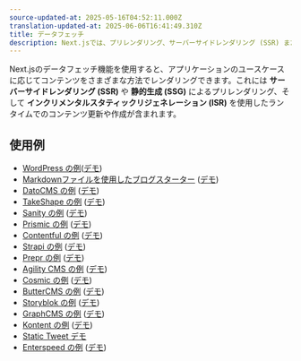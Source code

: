 ```yaml
---
source-updated-at: 2025-05-16T04:52:11.000Z
translation-updated-at: 2025-06-06T16:41:49.310Z
title: データフェッチ
description: Next.jsでは、プリレンダリング、サーバーサイドレンダリング (SSR) または静的サイト生成 (SSG)、そしてインクリメンタルスタティックリジェネレーション (ISR) といった複数の方法でデータを取得できます。Next.jsでアプリケーションデータを管理する方法を学びましょう。
---
```


Next.jsのデータフェッチ機能を使用すると、アプリケーションのユースケースに応じてコンテンツをさまざまな方法でレンダリングできます。これには **サーバーサイドレンダリング (SSR)** や **静的生成 (SSG)** によるプリレンダリング、そして **インクリメンタルスタティックリジェネレーション (ISR)** を使用したランタイムでのコンテンツ更新や作成が含まれます。

## 使用例

- [WordPress の例](https://github.com/vercel/next.js/tree/canary/examples/cms-wordpress)([デモ](https://next-blog-wordpress.vercel.app))
- [Markdownファイルを使用したブログスターター](https://github.com/vercel/next.js/tree/canary/examples/blog-starter) ([デモ](https://next-blog-starter.vercel.app/))
- [DatoCMS の例](https://github.com/vercel/next.js/tree/canary/examples/cms-datocms) ([デモ](https://next-blog-datocms.vercel.app/))
- [TakeShape の例](https://github.com/vercel/next.js/tree/canary/examples/cms-takeshape) ([デモ](https://next-blog-takeshape.vercel.app/))
- [Sanity の例](https://github.com/vercel/next.js/tree/canary/examples/cms-sanity) ([デモ](https://next-blog-sanity.vercel.app/))
- [Prismic の例](https://github.com/vercel/next.js/tree/canary/examples/cms-prismic) ([デモ](https://next-blog-prismic.vercel.app/))
- [Contentful の例](https://github.com/vercel/next.js/tree/canary/examples/cms-contentful) ([デモ](https://next-blog-contentful.vercel.app/))
- [Strapi の例](https://github.com/vercel/next.js/tree/canary/examples/cms-strapi) ([デモ](https://next-blog-strapi.vercel.app/))
- [Prepr の例](https://github.com/vercel/next.js/tree/canary/examples/cms-prepr) ([デモ](https://next-blog-prepr.vercel.app/))
- [Agility CMS の例](https://github.com/vercel/next.js/tree/canary/examples/cms-agilitycms) ([デモ](https://next-blog-agilitycms.vercel.app/))
- [Cosmic の例](https://github.com/vercel/next.js/tree/canary/examples/cms-cosmic) ([デモ](https://next-blog-cosmic.vercel.app/))
- [ButterCMS の例](https://github.com/vercel/next.js/tree/canary/examples/cms-buttercms) ([デモ](https://next-blog-buttercms.vercel.app/))
- [Storyblok の例](https://github.com/vercel/next.js/tree/canary/examples/cms-storyblok) ([デモ](https://next-blog-storyblok.vercel.app/))
- [GraphCMS の例](https://github.com/vercel/next.js/tree/canary/examples/cms-graphcms) ([デモ](https://next-blog-graphcms.vercel.app/))
- [Kontent の例](https://github.com/vercel/next.js/tree/canary/examples/cms-kontent-ai) ([デモ](https://next-blog-kontent.vercel.app/))
- [Static Tweet デモ](https://static-tweet.vercel.app/)
- [Enterspeed の例](https://github.com/vercel/next.js/tree/canary/examples/cms-enterspeed) ([デモ](https://next-blog-demo.enterspeed.com/))